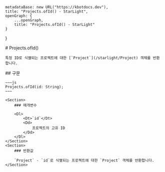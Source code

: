 
    metadataBase: new URL("https://kbotdocs.dev"),
    title: "Projects.ofId() - StarLight",
    openGraph: {
        ...openGraph,
        title: "Projects.ofId() - StarLight"
    }
}

<Section>
    # Projects.ofId()

    특정 ID로 식별되는 프로젝트에 대한 [`Project`](/starlight/Project) 객체를 반환합니다.
</Section>
<Section>
    ## 구문

    ~~~js
    Projects.ofId(id: String);
    ~~~

    <Section>
        ### 매개변수

        <Dl>
            <Dt>`id`</Dt>
            <Dd>
                프로젝트의 고유 ID
            </Dd>
        </Dl>
    </Section>
    <Section>
        ### 반환값

        `Project` - `id`로 식별되는 프로젝트에 대한 `Project` 객체를 반환합니다.
    </Section>
</Section>